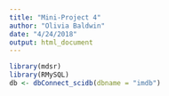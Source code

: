 ```yaml
---
title: "Mini-Project 4"
author: "Olivia Baldwin"
date: "4/24/2018"
output: html_document
---
```


```r
library(mdsr)
library(RMySQL)
db <- dbConnect_scidb(dbname = "imdb")
```

